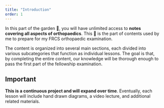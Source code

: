 ```yaml
---
title: "Introduction"
order: 1
---
```


In this part of the garden 🌱, you will have unlimited access to **notes covering all aspects of orthopaedics**. This 📔 is the part of contents used by me to prepare for my FRCS orthopaedic examination.

The content is organized into several main sections, each divided into various subcategories that function as individual lessons. The goal is that, by completing the entire content, our knowledge will be thorough enough to pass the first part of the fellowship examination.

::: callout-note
## Important

**This is a continuous project and will expand over time**. Eventually, each lesson will include hand drawn diagrams, a video lecture, and additional related materials.
:::
